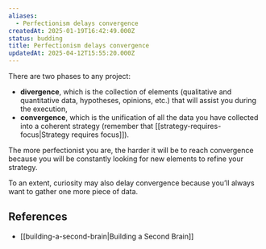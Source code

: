 ```yaml
---
aliases:
  - Perfectionism delays convergence
createdAt: 2025-01-19T16:42:49.000Z
status: budding
title: Perfectionism delays convergence
updatedAt: 2025-04-12T15:55:20.000Z
---
```

There are two phases to any project:

- **divergence**, which is the collection of elements (qualitative and quantitative data, hypotheses, opinions, etc.) that will assist you during the execution,
- **convergence**, which is the unification of all the data you have collected into a coherent strategy (remember that [[strategy-requires-focus|Strategy requires focus]]).

The more perfectionist you are, the harder it will be to reach convergence because you will be constantly looking for new elements to refine your strategy.

To an extent, curiosity may also delay convergence because you’ll always want to gather one more piece of data.

## References

- [[building-a-second-brain|Building a Second Brain]]
